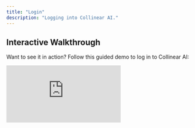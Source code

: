 ```yaml
---
title: "Login"
description: "Logging into Collinear AI."
---
```


## Interactive Walkthrough

Want to see it in action? Follow this guided demo to log in to Collinear AI:

<div style={{ position:"relative",paddingBottom:"calc(51.66666666666667% + 41px)",height:0,width:"100%" }}>
<iframe src="https://demo.arcade.software/mj1mxYsB2A30kLpuqlo9?embed&embed_mobile=tab&embed_desktop=inline&show_copy_link=true" title="Log in | Collinear" frameBorder="0" loading="lazy" allowFullScreen allow="clipboard-write" style="{position: 'absolute', top: 0, left: 0, width: '100%', height: '100%', colorScheme: 'light'}" />

</div>